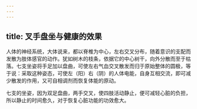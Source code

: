 ```yaml
---
---
---
```

title: 叉手盘坐与健康的效果
---




人体的神经系统，大体说来，都以脊椎为中心，左右交叉分布，随着意识的支配而发散为肢体感官的动作。犹如树木的枝条，依据它的中心树干，向外分散而至于枯落。七支坐姿将手足加以盘曲，可使左右气血交叉散发而归于原始整体的圆极，等于说：采取这种姿态，可使左（阳）右（阴）的人体电能，自身互相交流，即可减少散发的作用，又可自相调剂而恢复体能的原动。

七支的坐姿，因为双足盘曲，两手交叉，使四肢活动静止，便可减轻心脏的负担，所以静止的时间愈久，对于恢复心脏功能的功效愈大。